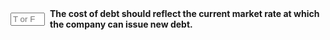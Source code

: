 ::: {.question-block}

<form onsubmit="event.preventDefault(); checkAnswerBox('module4_tf_q30','T')" style="display: flex; align-items: center; gap: 8px;">
<input type="text" id="module4_tf_q30" name="module4_tf_q30" maxlength="1" placeholder="T or F" style="width: 55px;" data-correct-answer="T" /> 
<label for="module4_tf_q30"><strong>The cost of debt should reflect the current market rate at which the company can issue new debt.</strong></label>
</form>

<div id="feedback-module4_tf_q30" class="feedback" data-status="" style="display:none;">
The sentence is TRUE. The marginal cost of new debt is relevant for capital budgeting.
</div>

:::